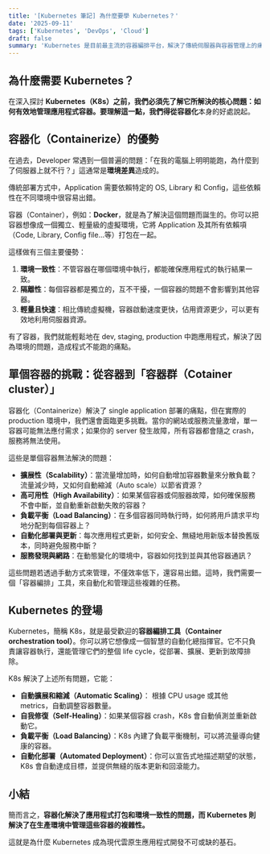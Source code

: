 ```yaml
---
title: '[Kubernetes 筆記] 為什麼要學 Kubernetes？'
date: '2025-09-11'
tags: ['Kubernetes', 'DevOps', 'Cloud']
draft: false
summary: 'Kubernetes 是目前最主流的容器編排平台，解決了傳統伺服器與容器管理上的痛點。本文整理學習 Kubernetes 前需要理解的背景與核心價值。'
---
```


## 為什麼需要 Kubernetes？

在深入探討 **Kubernetes（K8s）**之前，我們必須先了解它所解決的核心問題：如何有效地管理應用程式容器。要理解這一點，我們得從**容器化**本身的好處說起。

## 容器化（Containerize）的優勢

在過去，Developer 常遇到一個普遍的問題：「在我的電腦上明明能跑，為什麼到了伺服器上就不行？」這通常是**環境差異**造成的。

傳統部署方式中，Application 需要依賴特定的 OS, Library 和 Config，這些依賴性在不同環境中很容易出錯。

容器（Container），例如：**Docker**，就是為了解決這個問題而誕生的。你可以把容器想像成一個獨立、輕量級的虛擬環境，它將 Application 及其所有依賴項（Code, Library, Config file...等）打包在一起。

這樣做有三個主要優勢：

1. **環境一致性**：不管容器在哪個環境中執行，都能確保應用程式的執行結果一致。
2. **隔離性**：每個容器都是獨立的，互不干擾，一個容器的問題不會影響到其他容器。
3. **輕量且快速**：相比傳統虛擬機，容器啟動速度更快，佔用資源更少，可以更有效地利用伺服器資源。

有了容器，我們就能輕鬆地在 dev, staging, production 中跑應用程式，解決了因為環境的問題，造成程式不能跑的痛點。

## 單個容器的挑戰：從容器到「容器群（Cotainer cluster）」

容器化（Containerize）解決了 single application 部署的痛點，但在實際的 production 環境中，我們還會面臨更多挑戰。當你的網站或服務流量激增，單一容器可能無法應付需求；如果你的 server 發生故障，所有容器都會隨之 crash，服務將無法使用。

這些是單個容器無法解決的問題：

- **擴展性（Scalability）**：當流量增加時，如何自動增加容器數量來分散負載？流量減少時，又如何自動縮減（Auto scale）以節省資源？
- **高可用性（High Availability）**：如果某個容器或伺服器故障，如何確保服務不會中斷，並自動重新啟動失敗的容器？
- **負載平衡（Load Balancing）**：在多個容器同時執行時，如何將用戶請求平均地分配到每個容器上？
- **自動化部署與更新**：每次應用程式更新，如何安全、無縫地用新版本替換舊版本，同時避免服務中斷？
- **服務發現與網路**：在動態變化的環境中，容器如何找到並與其他容器通訊？

這些問題若透過手動方式來管理，不僅效率低下，還容易出錯。這時，我們需要一個「容器編排」工具，來自動化和管理這些複雜的任務。

## Kubernetes 的登場

Kubernetes，簡稱 K8s，就是最受歡迎的**容器編排工具（Container orchestration tool）**。你可以將它想像成一個智慧的自動化總指揮官。它不只負責讓容器執行，還能管理它們的整個 life cycle，從部署、擴展、更新到故障排除。

K8s 解決了上述所有問題，它能：

- **自動擴展和縮減（Automatic Scaling）**： 根據 CPU usage 或其他 metrics，自動調整容器數量。
- **自我修復（Self-Healing）**：如果某個容器 crash，K8s 會自動偵測並重新啟動它。
- **負載平衡（Load Balancing）**：K8s 內建了負載平衡機制，可以將流量導向健康的容器。
- **自動化部署（Automated Deployment）**：你可以宣告式地描述期望的狀態，K8s 會自動達成目標，並提供無縫的版本更新和回滾能力。

## 小結

簡而言之，**容器化解決了應用程式打包和環境一致性的問題，而 Kubernetes 則解決了在生產環境中管理這些容器的複雜性。**

這就是為什麼 Kubernetes 成為現代雲原生應用程式開發不可或缺的基石。
